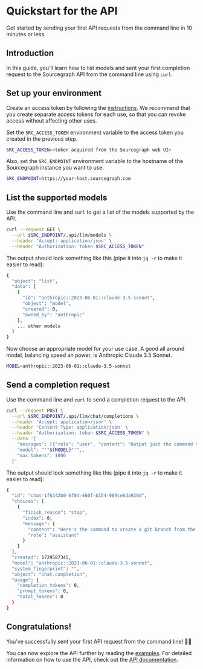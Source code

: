 # Quickstart for the API

Get started by sending your first API requests from the command line in 10 minutes or less.

## Introduction

In this guide, you'll learn how to list models and sent your first completion request to the Sourcegraph API from the command line using `curl`.

## Set up your environment

Create an access token by following the [instructions](https://sourcegraph.com/docs/cli/how-tos/creating_an_access_token). We recommend that you create separate access tokens for each use, so that you can revoke access without affecting other uses.

Set the `SRC_ACCESS_TOKEN` environment variable to the access token you created in the previous step.

```sh
SRC_ACCESS_TOKEN=<token acquired from the Sourcegraph web UI>
```

Also, set the `SRC_ENDPOINT` environment variable to the hostname of the Sourcegraph instance you want to use.

```sh
SRC_ENDPOINT=https://your-host.sourcegraph.com
```

## List the supported models

Use the command line and `curl` to get a list of the models supported by the API.

```sh
curl --request GET \
  --url $SRC_ENDPOINT/.api/llm/models \
  --header 'Accept: application/json' \
  --header "Authorization: token $SRC_ACCESS_TOKEN"
```

The output should look something like this (pipe it into `jq -r` to make it easier to read):

```sh
{
  "object": "list",
  "data": [
    {
      "id": "anthropic::2023-06-01::claude-3.5-sonnet",
      "object": "model",
      "created": 0,
      "owned_by": "anthropic"
    },
    ... other models
  ]
}
```

Now choose an appropriate model for your use case. A good all around model, balancing speed an power, is Anthropic Claude 3.5 Sonnet.

```sh
MODEL=anthropic::2023-06-01::claude-3.5-sonnet
```

## Send a completion request

Use the command line and `curl` to send a completion request to the API.

```sh
curl --request POST \
  --url $SRC_ENDPOINT/.api/llm/chat/completions \
  --header 'Accept: application/json' \
  --header 'Content-Type: application/json' \
  --header "Authorization: token $SRC_ACCESS_TOKEN" \
  --data '{
    "messages": [{"role": "user", "content": "Output just the command to create a git branch from the command line"}],
    "model": "'"${MODEL}"'",,
    "max_tokens": 1000
  }'
```

The output should look something like this (pipe it into `jq -r` to make it easier to read):

```sh
{
  "id": "chat-1f6342b0-6f04-460f-b154-989ce6da920d",
  "choices": [
    {
      "finish_reason": "stop",
      "index": 0,
      "message": {
        "content": "Here's the command to create a git branch from the command line:\n\ngit branch <branch-name>",
        "role": "assistant"
      }
    }
  ],
  "created": 1729587345,
  "model": "anthropic::2023-06-01::claude-3.5-sonnet",
  "system_fingerprint": "",
  "object": "chat.completion",
  "usage": {
    "completion_tokens": 0,
    "prompt_tokens": 0,
    "total_tokens": 0
  }
}
```

## Congratulations!

You've successfully sent your first API request from the command line! 🎉🎉

You can now explore the API further by reading the [examples](TODO). For detailed information on how to use the API, check out the [API documentation](TODO).
